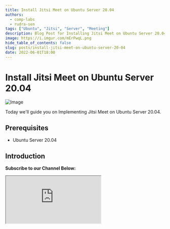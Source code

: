 ```yaml
---
title: Install Jitsi Meet on Ubuntu Server 20.04
authors:
  - comp-labs
  - rudra-sen
tags: ["Ubuntu", "Jitsi", "Server", "Meeting"]
description: Blog Post for Installing Jitsi Meet on Ubuntu Server 20.04.
image: https://i.imgur.com/mErPwqL.png
hide_table_of_contents: false
slug: posts/install-jitsi-meet-on-ubuntu-server-20-04
date: 2022-06-01T18:00
---
```


# Install Jitsi Meet on Ubuntu Server 20.04

![Image](/img/blog/default.png)

Today we'll guide you on Implementing Jitsi Meet on Ubuntu Server 20.04.

<!-- truncate -->

## Prerequisites

- Ubuntu Server 20.04

## Introduction

**Subscribe to our Channel Below:**

<iframe
  src="https://complabs.in/html/subscribe.html"
  title="Subscribe Comp Labs"
  height="150"
></iframe>
